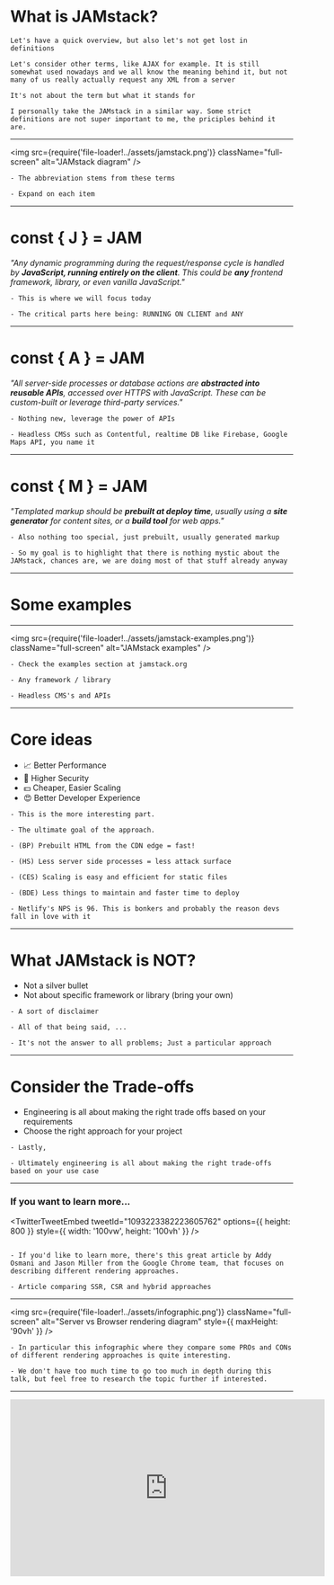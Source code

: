 
# What is JAMstack?

```notes
Let's have a quick overview, but also let's not get lost in definitions

Let's consider other terms, like AJAX for example. It is still somewhat used nowadays and we all know the meaning behind it, but not many of us really actually request any XML from a server

It's not about the term but what it stands for

I personally take the JAMstack in a similar way. Some strict definitions are not super important to me, the priciples behind it are.

```

---

<img
  src={require('file-loader!../assets/jamstack.png')}
  className="full-screen"
  alt="JAMstack diagram"
/>

```notes
- The abbreviation stems from these terms

- Expand on each item
```

---

# const { J } = JAM

_"Any dynamic programming during the request/response cycle is handled by **<span className="accent">JavaScript, running entirely on the client</span>**. This could be **<span className="accent">any</span>** frontend framework, library, or even vanilla JavaScript."_

```notes
- This is where we will focus today

- The critical parts here being: RUNNING ON CLIENT and ANY
```

---

# const { A } = JAM

_"All server-side processes or database actions are **<span className="accent">abstracted into reusable APIs</span>**, accessed over HTTPS with JavaScript. These can be custom-built or leverage third-party services."_

```notes
- Nothing new, leverage the power of APIs

- Headless CMSs such as Contentful, realtime DB like Firebase, Google Maps API, you name it
```

---

# const { M } = JAM

_"Templated markup should be **<span className="accent">prebuilt at deploy time</span>**, usually using a **<span className="accent">site generator</span>** for content sites, or a **<span className="accent">build tool</span>** for web apps."_

```notes
- Also nothing too special, just prebuilt, usually generated markup

- So my goal is to highlight that there is nothing mystic about the JAMstack, chances are, we are doing most of that stuff already anyway
```

---

# Some examples

---

<img
  src={require('file-loader!../assets/jamstack-examples.png')}
  className="full-screen"
  alt="JAMstack examples"
/>

```notes
- Check the examples section at jamstack.org

- Any framework / library

- Headless CMS's and APIs
```

---


# Core ideas

- 📈 Better Performance
- 🔐 Higher Security
- 💵 Cheaper, Easier Scaling
- 😍 Better Developer Experience

```notes
- This is the more interesting part.

- The ultimate goal of the approach.

- (BP) Prebuilt HTML from the CDN edge = fast!

- (HS) Less server side processes = less attack surface

- (CES) Scaling is easy and efficient for static files

- (BDE) Less things to maintain and faster time to deploy

- Netlify's NPS is 96. This is bonkers and probably the reason devs fall in love with it
```

---

# What JAMstack is NOT?

- Not a silver bullet
- Not about specific framework or library (bring your own)

```notes
- A sort of disclaimer

- All of that being said, ...

- It's not the answer to all problems; Just a particular approach
```

---

# Consider the Trade-offs

- Engineering is all about making the right trade offs based on your requirements
- Choose the right approach for your project

```notes
- Lastly,

- Ultimately engineering is all about making the right trade-offs based on your use case
```

---

### If you want to learn more...

<TwitterTweetEmbed
  tweetId="1093223382223605762"
  options={{ height: 800 }}
  style={{ width: '100vw', height: '100vh' }}
/>

```notes

- If you'd like to learn more, there's this great article by Addy Osmani and Jason Miller from the Google Chrome team, that focuses on describing different rendering approaches.

- Article comparing SSR, CSR and hybrid approaches
```

---

<img
  src={require('file-loader!../assets/infographic.png')}
  className="full-screen"
  alt="Server vs Browser rendering diagram"
  style={{ maxHeight: '90vh' }}
/>

```notes
- In particular this infographic where they compare some PROs and CONs of different rendering approaches is quite interesting.

- We don't have too much time to go too much in depth during this talk, but feel free to research the topic further if interested.
```

---

<iframe
  width="560"
  height="315"
  src="https://www.youtube.com/embed/QXsWaA3HTHA"
  frameBorder="0"
  allow="accelerometer; autoplay; encrypted-media; gyroscope; picture-in-picture"
  allowFullScreen
  style={{
    display: 'block',
    margin: '0 auto',
    minWidth: '1180px',
    minHeight: '720px'
  }}
/>

```notes
- Or just watch this witty video by Surma and Jake also from the Google Chrome team.
```
